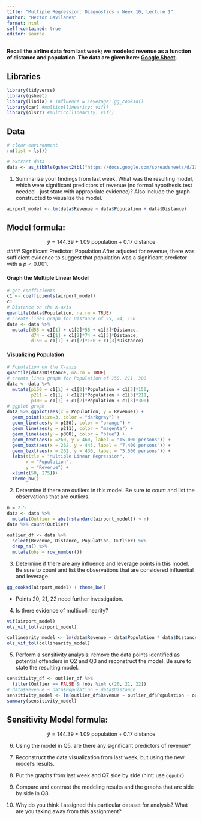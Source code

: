 ```yaml
---
title: "Multiple Regression: Diagnostics - Week 10, Lecture 1"
author: "Hector Gavilanes"
format: html
self-contained: true
editor: source
---
```


**Recall the airline data from last week; we modeled revenue as a function of distance and population. The data are given here: [Google Sheet](https://docs.google.com/spreadsheets/d/10ZN0jMYdVsG2ucIJFSTquVRW916Jj-JmZIGQuqSQhy0/edit?usp=sharing).**

## Libraries
```r
library(tidyverse)
library(gsheet)
library(lindia) # Influence & Leverage: gg_cooksd()
library(car) #multicollinearity: vif()
library(olsrr) #multicollinearity: vif()
```

## Data
```r
# clear environment
rm(list = ls())

# extract data
data <- as_tibble(gsheet2tbl("https://docs.google.com/spreadsheets/d/10ZN0jMYdVsG2ucIJFSTquVRW916Jj-JmZIGQuqSQhy0/edit?usp=sharing"))
```

1. Summarize your findings from last week. What was the resulting model, which were significant predictors of revenue (no formal hypothesis test needed - just state with appropriate evidence)? Also include the graph constructed to visualize the model.
```r
airport_model <- lm(data$Revenue ~ data$Population + data$Distance)
```

## Model formula:
$$\hat{y} = 144.39 + 1.09{\text{ population}} + 0.17{\text{ distance}} $$
#### Significant Predictor: Population
After adjusted for revenue, there was sufficient evidence to suggest that population was a significant predictor with a $p < 0.001$.

#### Graph the Multiple Linear Model
```r
# get coefficients
c1 <- coefficients(airport_model)
c1
# Distance on the X-axis
quantile(data$Population, na.rm = TRUE)
# create lines graph for Distance of 55, 74, 150
data <- data %>%
  mutate(d55 = c1[1] + c1[2]*55 + c1[3]*Distance,
         d74 = c1[1] + c1[2]*74 + c1[3]*Distance,
         d150 = c1[1] + c1[2]*150 + c1[3]*Distance)
```

#### Visualizing Population
```r
# Population on the X-axis
quantile(data$Distance, na.rm = TRUE)
# create lines graph for Population of 150, 211, 300
data <- data %>%
  mutate(p150 = c1[1] + c1[2]*Population + c1[3]*150,
         p211 = c1[1] + c1[2]*Population + c1[3]*211,
         p300 = c1[1] + c1[2]*Population + c1[3]*300)
# ggplot graph
data %>% ggplot(aes(x = Population, y = Revenue)) +
  geom_point(size=3, color = "darkgray") + 
  geom_line(aes(y = p150), color = "orange") +
  geom_line(aes(y = p211), color = "magenta") +
  geom_line(aes(y = p300), color = "blue") +
  geom_text(aes(x =260, y = 460, label = "15,000 persons")) +
  geom_text(aes(x = 262, y = 445, label = "7,400 persons")) +
  geom_text(aes(x = 262, y = 430, label = "5,500 persons")) +
  labs(title = "Multiple Linear Regression",
       x = "Population",
       y = "Revenue") +
  xlim(c(50, 275))+
  theme_bw()
```

2. Determine if there are outliers in this model. Be sure to count and list the observations that are outliers.
```r
n = 2.5
data <- data %>% 
  mutate(Outlier = abs(rstandard(airport_model)) > n)
data %>% count(Outlier)

outlier_df <- data %>% 
  select(Revenue, Distance, Population, Outlier) %>% 
  drop_na() %>% 
  mutate(obs = row_number()) 
```

3. Determine if there are any influence and leverage points in this model. Be sure to count and list the observations that are considered influential and leverage.
```r
gg_cooksd(airport_model) + theme_bw()
```
- Points 20, 21, 22 need further investigation.

4. Is there evidence of multicollinearity? 
```r
vif(airport_model)
ols_vif_tol(airport_model)

collinearity_model <- lm(data$Revenue ~ data$Population * data$Distance)
ols_vif_tol(collinearity_model)
```

5. Perform a sensitivity analysis: remove the data points identified as potential offenders in Q2 and Q3 and reconstruct the model. Be sure to state the resulting model.
```r
sensitivity_df <- outlier_df %>% 
  filter(Outlier == FALSE & !obs %in% c(20, 21, 22))
# data$Revenue ~ data$Population + data$Distance
sensitivity_model <- lm(outlier_df$Revenue ~ outlier_df$Population + outlier_df$Distance)
summary(sensitivity_model)
```
## Sensitivity Model formula:
$$\hat{y} = 144.39 + 1.09{\text{ population}} + 0.17{\text{ distance}} $$

6. Using the model in Q5, are there any significant predictors of revenue?

7. Reconstruct the data visualization from last week, but using the new model's results.

8. Put the graphs from last week and Q7 side by side (hint: use `ggpubr`).

9. Compare and contrast the modeling results and the graphs that are side by side in Q8.

10. Why do you think I assigned this particular dataset for analysis? What are you taking away from this assignment?